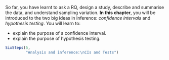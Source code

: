 ::: {.objectivesBox .objectives data-latex="{iconmonstr-target-4-240.png}"}
So far, you have learnt to ask a RQ, design a study, describe and summarise the data, and understand sampling variation.
**In this chapter**, you will be introduced to the two big ideas in inference: *confidence intervals* and *hypothesis testing*.
You will learn to:

* explain the purpose of a confidence interval.
* explain the purpose of hypothesis testing.

:::

```r
SixSteps(5, 
         "Analysis and inference:\nCIs and Tests")
```

